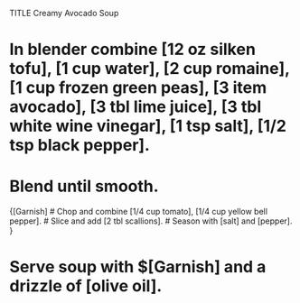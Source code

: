 TITLE Creamy Avocado Soup

# In blender combine [12 oz silken tofu], [1 cup water], [2 cup romaine], [1 cup frozen green peas], [3 item avocado], [3 tbl lime juice], [3 tbl white wine vinegar], [1 tsp salt], [1/2 tsp black pepper].
# Blend until smooth.

{[Garnish]
# Chop and combine [1/4 cup tomato], [1/4 cup yellow bell pepper].
# Slice and add [2 tbl scallions]. 
# Season with [salt] and [pepper].
}

# Serve soup with $[Garnish] and a drizzle of [olive oil].